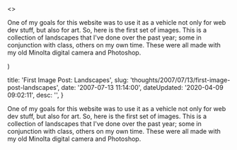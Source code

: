 

  <>
  <p>One of my goals for this website was to use it as a vehicle not only for web dev stuff, but also for art.  So, here is the first set of images.  This is a collection of landscapes that I've done over the past year; some in conjunction with class, others on my own time.  These were all made with my old Minolta digital camera and Photoshop.</p>
  </>
)


  title: 'First Image Post: Landscapes',
  slug: 'thoughts/2007/07/13/first-image-post-landscapes',
  date: '2007-07-13 11:14:00',
  dateUpdated: '2020-04-09 09:02:11',
  desc: '',
}

<p>One of my goals for this website was to use it as a vehicle not only for web dev stuff, but also for art.  So, here is the first set of images.  This is a collection of landscapes that I've done over the past year; some in conjunction with class, others on my own time.  These were all made with my old Minolta digital camera and Photoshop.</p>

